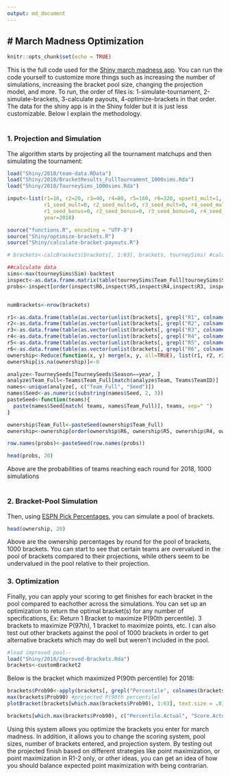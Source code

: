 ```yaml
---
output: md_document
---
```


# March Madness Optimization
---

```r
knitr::opts_chunk$set(echo = TRUE)
```

This is the full code used for the [Shiny march madness app](https://bracketmath.shinyapps.io/ncaa/). You can run the code yourself to customize more things such as increasing the number of simulations, increasing the bracket pool size, changing the projection model, and more. To run, the order of files is: 1-simulate-tournament, 2-simulate-brackets, 3-calculate payouts, 4-optimize-brackets in that order. The data for the shiny app is in the Shiny folder but it is just less customizable. Below I explain the methodology. <br /> <br />

### 1. Projection and Simulation
The algorithm starts by projecting all the tournament matchups and then simulating the tournament:

```r
load("Shiny/2018/team-data.RData")
load("Shiny/2018/BracketResults_FullTournament_1000sims.Rda")
load("Shiny/2018/TourneySims_1000sims.Rda")

input<-list(r1=10, r2=20, r3=40, r4=80, r5=160, r6=320, upset1_mult=1, upset2_mult=1, upset3_mult=1,
            r1_seed_mult=0, r2_seed_mult=0, r3_seed_mult=0, r4_seed_mult=0, r5_seed_mult=0, r6_seed_mult=0,
            r1_seed_bonus=0, r2_seed_bonus=0, r3_seed_bonus=0, r4_seed_bonus=0, r5_seed_bonus=0, r6_seed_bonus=0,
            year=2018)

source("functions.R", encoding = "UTF-8")
source("Shiny/optimize-brackets.R")
source("Shiny/calculate-bracket-payouts.R")

# brackets<-calcBrackets(brackets[, 1:63], brackets, tourneySims) #calculate bracketpayouts/percentiles

##calculate data
sims<-max(tourneySims$Sim)-backtest
inspect<-as.data.frame.matrix(table(tourneySims$Team_Full[tourneySims$Sim<=sims], tourneySims$Round[tourneySims$Sim<=sims])/sims) 
probs<-inspect[order(inspect$R6,inspect$R5,inspect$R4,inspect$R3, inspect$R2,  decreasing = T), ]


numBrackets<-nrow(brackets)

r1<-as.data.frame(table(as.vector(unlist(brackets[, grepl("R1", colnames(brackets))])))/numBrackets);colnames(r1)<-c("Team_Full", "R1")
r2<-as.data.frame(table(as.vector(unlist(brackets[, grepl("R2", colnames(brackets))])))/numBrackets);colnames(r2)<-c("Team_Full", "R2")
r3<-as.data.frame(table(as.vector(unlist(brackets[, grepl("R3", colnames(brackets))])))/numBrackets);colnames(r3)<-c("Team_Full", "R3")
r4<-as.data.frame(table(as.vector(unlist(brackets[, grepl("R4", colnames(brackets))])))/numBrackets);colnames(r4)<-c("Team_Full", "R4")
r5<-as.data.frame(table(as.vector(unlist(brackets[, grepl("R5", colnames(brackets))])))/numBrackets);colnames(r5)<-c("Team_Full", "R5")
r6<-as.data.frame(table(as.vector(unlist(brackets[, grepl("R6", colnames(brackets))])))/numBrackets);colnames(r6)<-c("Team_Full", "R6")
ownership<-Reduce(function(x, y) merge(x, y, all=TRUE), list(r1, r2, r3, r4, r5, r6))
ownership[is.na(ownership)]<-0

analyze<-TourneySeeds[TourneySeeds$Season==year, ]
analyze$Team_Full<-Teams$Team_Full[match(analyze$Team, Teams$TeamID)]
names<-unique(analyze[, c("Team_Full", "Seed")])
names$Seed<-as.numeric(substring(names$Seed, 2, 3))
pasteSeed<-function(teams){
  paste(names$Seed[match( teams, names$Team_Full)], teams, sep=" ")
}

ownership$Team_Full<-pasteSeed(ownership$Team_Full)
ownership<-ownership[order(ownership$R6, ownership$R5, ownership$R4, ownership$R3, ownership$R2, ownership$R1, decreasing = T), ]

row.names(probs)<-pasteSeed(row.names(probs))

```

```r
head(probs, 20)

```

Above are the probabilities of teams reaching each round for 2018, 1000 simulations <br /> <br />


### 2. Bracket-Pool Simulation
Then, using [ESPN Pick Percentages](http://games.espn.com/tournament-challenge-bracket/2018/en/whopickedwhom), you can simulate a pool of brackets.



```r
head(ownership, 20)

```

Above are the ownership percentages by round for the pool of brackets, 1000 brackets. You can start to see that certain teams are overvalued in the pool of brackets compared to their projections, while others seem to be undervalued in the pool relative to their projection.


### 3. Optimization
Finally, you can apply your scoring to get finishes for each bracket in the pool compared to eachother across the simulations. You can set up an optimization to return the optimal bracket(s) for any number of specifications, Ex: Return 1 Bracket to maximize P(90th percentile). 3 brackets to maximize P(97th), 1 bracket to maximize points, etc. I can also test out other brackets against the pool of 1000 brackets in order to get alternative brackets which may do well but weren't included in the pool.

```r
#load improved pool--
load("Shiny/2018/Improved-Brackets.Rda")
brackets<-customBracket2

```

Below is the bracket which maximized P(90th percentile) for 2018:


```r
brackets$Prob90<-apply(brackets[, grepl("Percentile", colnames(brackets)) & !grepl("Actual", colnames(brackets))], 1, function(x) sum(x>=.90)/sims)
max(brackets$Prob90) #projected P(90th percentile)
plotBracket(brackets[which.max(brackets$Prob90), 1:63], text.size = .8)

```


```r
brackets[which.max(brackets$Prob90), c("Percentile.Actual", "Score.Actual")]

```

Using this system allows you optimize the brackets you enter for march madness. In addition, it allows you to change the scoring system, pool sizes, number of brackets entered, and projection system. By testing out the projected finish based on different strategies like point maximization, or point maximization in R1-2 only, or other ideas, you can get an idea of how you should balance expected point maximization with being contrarian.




